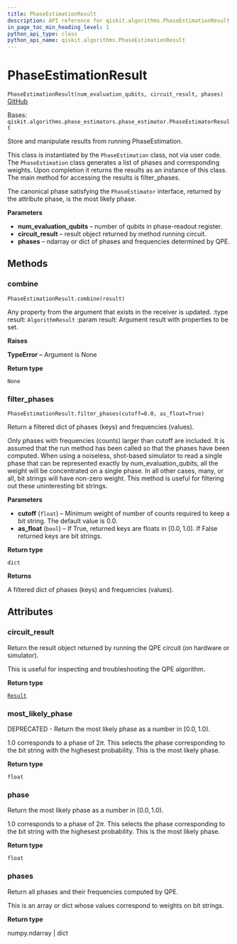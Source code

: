 ```yaml
---
title: PhaseEstimationResult
description: API reference for qiskit.algorithms.PhaseEstimationResult
in_page_toc_min_heading_level: 1
python_api_type: class
python_api_name: qiskit.algorithms.PhaseEstimationResult
---
```


# PhaseEstimationResult

<span id="qiskit.algorithms.PhaseEstimationResult" />

`PhaseEstimationResult(num_evaluation_qubits, circuit_result, phases)` [GitHub](https://github.com/qiskit/qiskit/tree/stable/0.23/qiskit/algorithms/phase_estimators/phase_estimation_result.py "view source code")

Bases: `qiskit.algorithms.phase_estimators.phase_estimator.PhaseEstimatorResult`

Store and manipulate results from running PhaseEstimation.

This class is instantiated by the `PhaseEstimation` class, not via user code. The `PhaseEstimation` class generates a list of phases and corresponding weights. Upon completion it returns the results as an instance of this class. The main method for accessing the results is filter\_phases.

The canonical phase satisfying the `PhaseEstimator` interface, returned by the attribute phase, is the most likely phase.

**Parameters**

*   **num\_evaluation\_qubits** – number of qubits in phase-readout register.
*   **circuit\_result** – result object returned by method running circuit.
*   **phases** – ndarray or dict of phases and frequencies determined by QPE.

## Methods

### combine

<span id="qiskit.algorithms.PhaseEstimationResult.combine" />

`PhaseEstimationResult.combine(result)`

Any property from the argument that exists in the receiver is updated. :type result: `AlgorithmResult` :param result: Argument result with properties to be set.

**Raises**

**TypeError** – Argument is None

**Return type**

`None`

### filter\_phases

<span id="qiskit.algorithms.PhaseEstimationResult.filter_phases" />

`PhaseEstimationResult.filter_phases(cutoff=0.0, as_float=True)`

Return a filtered dict of phases (keys) and frequencies (values).

Only phases with frequencies (counts) larger than cutoff are included. It is assumed that the run method has been called so that the phases have been computed. When using a noiseless, shot-based simulator to read a single phase that can be represented exactly by num\_evaluation\_qubits, all the weight will be concentrated on a single phase. In all other cases, many, or all, bit strings will have non-zero weight. This method is useful for filtering out these uninteresting bit strings.

**Parameters**

*   **cutoff** (`float`) – Minimum weight of number of counts required to keep a bit string. The default value is 0.0.
*   **as\_float** (`bool`) – If True, returned keys are floats in $[0.0, 1.0)$. If False returned keys are bit strings.

**Return type**

`dict`

**Returns**

A filtered dict of phases (keys) and frequencies (values).

## Attributes

<span id="qiskit.algorithms.PhaseEstimationResult.circuit_result" />

### circuit\_result

Return the result object returned by running the QPE circuit (on hardware or simulator).

This is useful for inspecting and troubleshooting the QPE algorithm.

**Return type**

[`Result`](qiskit.result.Result "qiskit.result.result.Result")

<span id="qiskit.algorithms.PhaseEstimationResult.most_likely_phase" />

### most\_likely\_phase

DEPRECATED - Return the most likely phase as a number in $[0.0, 1.0)$.

1.0 corresponds to a phase of $2\pi$. This selects the phase corresponding to the bit string with the highesest probability. This is the most likely phase.

**Return type**

`float`

<span id="qiskit.algorithms.PhaseEstimationResult.phase" />

### phase

Return the most likely phase as a number in $[0.0, 1.0)$.

1.0 corresponds to a phase of $2\pi$. This selects the phase corresponding to the bit string with the highesest probability. This is the most likely phase.

**Return type**

`float`

<span id="qiskit.algorithms.PhaseEstimationResult.phases" />

### phases

Return all phases and their frequencies computed by QPE.

This is an array or dict whose values correspond to weights on bit strings.

**Return type**

numpy.ndarray | dict

